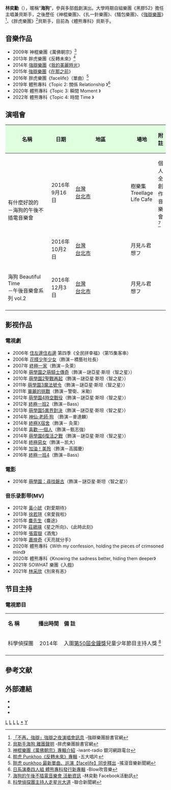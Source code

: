 {{藝人
|姓名 = 林奕勳
|類型 = 男藝人
|綽號 = 海狗
|國籍 = {{ROC}}
|羅馬拼音 = Lin Yi-Hsun
|出生日期 = {{birth date and age|1982|10|01}}
|出生地點 = {{TWN}}
|職業 = [[演員|演員]]、[[節目主持人|節目主持人]]、<br>[[貝斯手|貝斯手]]、[[作曲家|作曲家]]、[[填詞人|填詞人]]
|母校 = [[國立花蓮高級中學|花蓮高中]]<br>[[嘉義縣私立協同高級中學|協同高中]]<br>[[中原大學|中原大學]]
|配偶 = 游愛寶（2011年結婚）
|兒女 = 1子
|相關團體 = 神棍樂團<br>扎一針樂團<br>騷包樂團<br>[[強辯樂團|強辯樂團]]<br>胖虎樂團<br>體熊專科
|imdb = 3281092
}}

'''林奕勳'''（{{bd|1982年|10月1日}}），暱稱“'''海狗'''”，參與多部戲劇演出。大學時期自組樂團《黑膠52》擔任主唱兼貝斯手，之後歷任《神棍樂團》、《扎一針樂團》、《騷包樂團》、《[[強辯樂團|強辯樂團]]》<ref>[https://www.facebook.com/gogochampion/photos/10154107212086538 「不再，強辯」強辯之夜演唱會訊息] {{Wayback|url=https://www.facebook.com/gogochampion/photos/10154107212086538 |date=20210223062132 }} -強辯樂團臉書官網</ref>、《胖虎樂團》<ref>[https://www.facebook.com/punkhoo/photos/a.113766091983907.16688.113080132052503/1715876025106231/?type=3&theater 貝斯手海狗 離團聲明] -胖虎樂團臉書官網</ref>貝斯手，目前為《體熊專科》貝斯手。

==音樂作品==
*2009年 神棍樂團《萬佛朝宗》<ref>[http://www.iwant-radio.com/showinformation.php?sisn=14618 神棍樂團《萬佛朝宗》專輯介紹] {{Wayback|url=http://www.iwant-radio.com/showinformation.php?sisn=14618 |date=20200731171124 }} -iwant-radio 銀河網路電台</ref>
*2013年 胖虎樂團《反轉未來》<ref>[https://www.5music.com.tw/CDList-C.asp?cdno=434495679264 胖虎 Punkhoo《反轉未來》專輯] {{Wayback|url=https://www.5music.com.tw/CDList-C.asp?cdno=434495679264 |date=20200731171141 }} -五大唱片</ref>
*2014年 [[強辯樂團|強辯樂團]]《[[我的美麗時光|我的美麗時光]]》
*2015年 [[強辯樂團|強辯樂團]]《[[在那之前|在那之前]]》
*2016年 胖虎樂團《facelife》（單曲）<ref>[http://www.roxyrocker.com/2016/03/21/%E3%80%90roxy-rocker-%E5%A0%B1%E5%B0%8E%E3%80%91%E8%83%96%E8%99%8E-punkhoo-%E6%9C%80%E6%96%B0%E5%96%AE%E6%9B%B2%E3%80%81%E5%B7%A1%E6%BC%94%E3%80%88facelife%E3%80%89%E5%90%8C%E6%AD%A5%E9%87%8B%E5%87%BA/ 胖虎 punkhoo 最新單曲、巡演【facelife】同步釋出] {{Wayback|url=http://www.roxyrocker.com/2016/03/21/%E3%80%90roxy-rocker-%E5%A0%B1%E5%B0%8E%E3%80%91%E8%83%96%E8%99%8E-punkhoo-%E6%9C%80%E6%96%B0%E5%96%AE%E6%9B%B2%E3%80%81%E5%B7%A1%E6%BC%94%E3%80%88facelife%E3%80%89%E5%90%8C%E6%AD%A5%E9%87%8B%E5%87%BA/ |date=20201204074243 }} -搖滾音樂新聞網</ref>
*2019年 體熊專科《Topic 2: 關係 Relationship 》<ref>[https://blow.streetvoice.com/44389-%E9%AB%94%E7%86%8A%E5%B0%88%E7%A7%91%E7%99%BC%E7%89%87%E5%B7%A1%E8%BF%B4%E4%BA%94%E6%9C%88%E9%96%8B%E8%B7%91-%E6%8A%96s%E8%88%87%E6%8A%96m%E7%B5%84%E5%9C%98%E6%84%8F%E5%A4%96%E5%90%88%E6%8B%8D/ 日系演奏四人組 體熊專科發行新專輯] {{Wayback|url=https://blow.streetvoice.com/44389-%E9%AB%94%E7%86%8A%E5%B0%88%E7%A7%91%E7%99%BC%E7%89%87%E5%B7%A1%E8%BF%B4%E4%BA%94%E6%9C%88%E9%96%8B%E8%B7%91-%E6%8A%96s%E8%88%87%E6%8A%96m%E7%B5%84%E5%9C%98%E6%84%8F%E5%A4%96%E5%90%88%E6%8B%8D/ |date=20190929193528 }} -Blow吹音樂</ref>
*2020年 體熊專科《Topic 3: 瞬間 Moment 》
*2022年 體熊專科《Topic 4: 時間 Time 》

==演唱會==
{|class="wikitable"
!style=background:#DFFFDF width=33%|名稱
!style=background:#DFFFDF width=17%|日期
!style=background:#DFFFDF width=8%|地區
!style=background:#DFFFDF width=20%|場地
!style=background:#DFFFDF width=22%|附註
|-
|rowspan="2"|有什麼好說的<br>－海狗的午後不插電音樂會
|2016年9月16日
|[[台灣|台灣]]<br>[[台北市|台北市]]
|樹樂集 Treellage Life Cafe
|個人全創作音樂會 <ref>[https://www.facebook.com/events/1781820102085884/?active_tab=highlights 海狗的午後不插電音樂會 活動資訊] {{Wayback|url=https://www.facebook.com/events/1781820102085884/?active_tab=highlights |date=20210223062226 }} -林奕勳 Facebook活動訊</ref>
|-
|2016年10月2日
|[[台灣|台灣]]<br>[[台北市|台北市]]
|月見ル君想フ
|
|-
|海狗 Beautiful Time<br>－午後音樂會系列 vol.2
|2016年12月3日
|[[台灣|台灣]]<br>[[台北市|台北市]]
|月見ル君想フ
|
|-
|}

==影视作品==
===電視劇===
*2006年 [[住左邊住右邊|住左邊住右邊]] 第四季《全民拼幸福》（第15集客串）
*2006年 [[花樣少年少女_(台灣電視劇)|花樣少年少女]]（飾演－橋藝社社長）
*2007年 [[終極一家|終極一家]]（飾演－灸萊）
*2010年 [[萌學園之萌騎士傳奇|萌學園之萌騎士傳奇]]（飾演－謎亞星·斯坦〈智之星〉）
*2010年 [[萌學園2聖戰再起|萌學園2聖戰再起]]（飾演－謎亞星·斯坦〈智之星〉）
*2011年 [[萌學園3魔法號令|萌學園3魔法號令]]（飾演－謎亞星·斯坦〈智之星〉）
*2011年 [[華麗的挑戰_(電視劇)|華麗的挑戰]]（飾演－警衛、米勒）
*2012年 [[萌學園4時空戰役|萌學園4時空戰役]]（飾演－謎亞星·斯坦〈智之星〉）
*2012年 [[終極一班2|終極一班2]]（飾演－Bass）
*2013年 [[萌學園5異界對決|萌學園5異界對決]]（飾演－謎亞星·斯坦〈智之星〉）
*2014年 [[神仙·老師·狗|神仙·老師·狗]] （飾演－麥達麟）
*2014年 [[終極X宿舍|終極X宿舍]]（飾演－ 灸萊）
*2014年 [[喜歡·一個人|喜歡·一個人]]（飾演－甄志強）
*2014年 [[萌學園6復活之戰|萌學園6復活之戰]]（飾演－謎亞星·斯坦〈智之星〉）
*2014年 [[終極惡女|終極惡女]]（飾演－凯大）
*2016年 [[加油！美玲|加油！美玲]]（飾演－高國慶）
*2016年 [[終極一班4|終極一班4]]（飾演－Bass）

===電影===
*2016年 [[萌學園：尋找磐古|萌學園：尋找磐古]]（飾演－謎亞星·斯坦〈智之星〉）

=== 音乐录影带(MV) ===
*2012年 [[黃小琥|黃小琥]]《對愛期待》
*2013年 [[徐若瑄|徐若瑄]]《來愛我啦》
*2015年 [[麋先生|麋先生]]《麋途》
*2017年 [[莊鵑瑛|莊鵑瑛]]《星之所向》、《此時此刻》
*2019年 [[張震嶽|張震嶽]]《酒鬼》
*2019年 [[蕭煌奇|蕭煌奇]]《天亮就分手》
*2020年 體熊專科《With my confession, holding the pieces of crimsoned mind》
*2020年 體熊專科《Knowing the sadness better, hiding them deeper》
*2021年 SOWHAT 樂團《入戲》
*2021年 [[林采欣|林采欣]]《別來有恙》

==节目主持==
===電視節目===
{| class="wikitable"
|-style=background:#DFFFDF; align=center
|'''名 稱'''||'''播出時間'''||'''備 註'''
|-
|科學偵探團
| align="center" |2014年||入圍[[第50屆金鐘獎|第50屆金鐘獎]]兒童少年節目主持人獎 <ref>[https://stars.udn.com/star/story/10089/2077982 科學偵探團主持人走星光大道] {{Wayback|url=https://stars.udn.com/star/story/10089/2077982 |date=20200731171153 }} -聯合新聞網</ref>
|-
|}

==參考文献==
{{Reflist}}

== 外部連結 ==
*{{Sinaweibo|linhaigo}}
*{{Instagram|ppigg}}
*{{YouTube|u=longplay52}}


{{強辯樂團}}
[[Category:臺灣電視男演員|L]]
[[Category:臺灣電影男演員|L]]
[[Category:台灣作曲家|L]]
[[Category:台灣作詞家|L]]
[[Category:強辯樂團|*]]
[[Category:林姓|Y]]